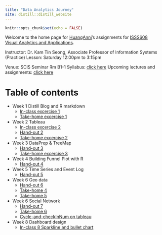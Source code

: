 ```yaml
---
title: "Data Analytics Journey"
site: distill::distill_website
---
```

```r
knitr::opts_chunk$set(echo = FALSE)
```
Welcome to the home page for [HuangAnni](https://huanganni.netlify.app/huanganni.html)'s assignments for [ISSS608 Visual Analytics and Applications](https://isss608-ay2021-22april.netlify.app/).

Instructor: Dr. Kam Tin Seong, Associate Professor of Information Systems (Practice)
Lesson: Saturday 12:00pm to 3:15pm

Venue: SCIS Seminar Rm B1-1
Syllabus: [click here](https://isss608-ay2021-22april.netlify.app/syllabus.html)
Upcoming lectures and assignments: [click here](https://isss608-ay2021-22april.netlify.app/lesson.html)

# Table of contents
- Week 1 Distill Blog and R markdown
  - [In-class excercise 1](https://huanganni.netlify.app/ic_ex1.html)
  - [Take-home excercise 1](https://huanganni.netlify.app/th_ex/th_ex1.html)
- Week 2 Tableau
  - [In-class excercise 2](https://public.tableau.com/views/Hands-onexcercise2/Dashboard1?:language=en-GB&:display_count=n&:origin=viz_share_link)
  - [Hand-out 2](https://huanganni.netlify.app/th_ex/hd_2.html)
  - [Take-home excercise 2](https://huanganni.netlify.app/th_ex/th_ex2.html)
- Week 3 DataPrep & TreeMap
  - [Hand-out 3](https://huanganni.netlify.app/th_ex/hd_3.html)
  - [Take-home excercise 3](https://huanganni.netlify.app/th_ex/th_ex3.html)
- Week 4 Building Funnel Plot with R
  - [Hand-out 4](https://huanganni.netlify.app/in_class_ex/in-class-ex-04.html)
- Week 5 Time Series and Event Log
  - [Hand-out 5](https://huanganni.netlify.app/in_class_ex/in-class-ex-05.html)
- Week 6 Geo data
  - [Hand-out 6](https://huanganni.netlify.app/in_class_ex/in-class-ex6.html)
  - [Take-home 4](https://huanganni.netlify.app/th_ex/th_ex4.html)
  - [Take-home 5](https://huanganni.netlify.app/th_ex/th_ex5.html)
- Week 6 Social Network
  - [Hand-out 7](https://huanganni.netlify.app/in_class_ex/in-class-ex07.html)
  - [Take-home 6](https://huanganni.netlify.app/th_ex/th_ex6.html)
  - [Cycle-and-checkInNum on tableau](https://public.tableau.com/app/profile/huang.anni/viz/Time-seriesmapwithcycleandcheckInNum/Dashboard1?publish=yes)
- Week 8 Dashboard design
  - [In-class 8 Sparkline and bullet chart](https://huanganni.netlify.app/in_class_ex/in-class-ex-08.html)